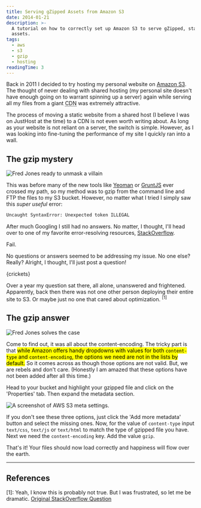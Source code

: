 ```yaml
---
title: Serving gZipped Assets from Amazon S3
date: 2014-01-21
description: >-
  A tutorial on how to correctly set up Amazon S3 to serve gZipped, static
  assets.
tags:
  - aws
  - s3
  - gzip
  - hosting
readingTime: 3
---
```



Back in 2011 I decided to try hosting my personal website on [Amazon S3][aws].
The thought of never dealing with shared hosting (my personal site doesn't have
enough going on to warrant spinning up a server) again while serving all my
files from a giant <abbr title="Content Delivery Network">CDN</abbr> was
extremely attractive.

The process of moving a static website from a shared host (I believe I was on
JustHost at the time) to a CDN is not even worth writing about. As long as your
website is not reliant on a server, the switch is simple. However, as I was
looking into fine-tuning the performance of my site I quickly ran into a wall.

## The gzip mystery

![Fred Jones ready to unmask a villain](unmasking_dnn99c.webp)

This was before many of the new tools like [Yeoman][yeoman] or [GruntJS][grunt]
ever crossed my path, so my method was to gzip from the command line and FTP the
files to my S3 bucket. However, no matter what I tried I simply saw this _super
useful_ error:

```bash
Uncaught SyntaxError: Unexpected token ILLEGAL
```

After much Googling I still had no answers. No matter, I thought, I'll head over
to one of my favorite error-resolving resources, [StackOverflow][so].

Fail.

No questions or answers seemed to be addressing my issue. No one else? Really?
Alright, I thought, I'll just post a question!

{crickets}

Over a year my question sat there, all alone, unanswered and frightened.
Apparently, back then there was not one other person deploying their entire site
to S3. Or maybe just no one that cared about optimization. <sup>[1]</sup>

## The gzip answer

![Fred Jones solves the case](unmasked_csgtrs.webp)

Come to find out, it was all about the content-encoding. The tricky part is that <mark>while Amazon offers handy dropdowns with values for both `content-type` and `content-encoding`, the options we need are not in the lists by default.</mark> So it comes across as though those options are not valid. But, we are rebels and don't care. (Honestly I am amazed that these options have not been added after all this time.)

Head to your bucket and highlight your gzipped file and click on the
'Properties' tab. Then expand the metadata section.

![A screenshot of AWS S3 meta settings.](metadata_rpijy9.webp)

If you don't see these three options, just click the 'Add more metadata' button
and select the missing ones. Now, for the value of `content-type` input
`text/css`, `text/js` or `text/html` to match the type of gzipped file you have.
Next we need the `content-encoding` key. Add the value `gzip`.

That's it! Your files should now load correctly and happiness will flow over the
earth.

---

## References

[1]: Yeah, I know this is probably not true. But I was frustrated, so let me be
dramatic. [Original StackOverflow Question][so-question]

[aws]: https://aws.amazon.com/s3/
[grunt]: https://gruntjs.com/
[yeoman]: https://yeoman.io/
[so]: https://stackoverflow.com
[so-question]:
  https://stackoverflow.com/questions/8080824/how-to-serve-gzipped-assets-from-amazon-s3/15117310#15117310

